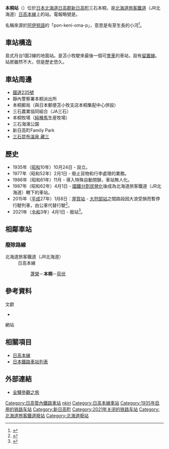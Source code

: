 {{noteTA
|T=zh-tw:本桐車站;zh-hk:本桐站;zh-cn:本桐站;
|1=zh-tw:本桐車站;zh-hk:本桐站;zh-cn:本桐站;}}
{{日本車站資訊
|公司色 = #ccc
|文字色 = 
|站名 = 本桐站
|圖片 = JR_Hidaka-Main-Line_Honkiri_Station_building.jpg
|pxl = 
|圖片說明 = 站房（2017年9月）
|日文原名 = 本桐
|平假名 = ほんきり
|羅馬拼音 =  Honkiri
|副站名 = 
|所屬公司 = [[File:JR_logo_(hokkaido).svg|23px]][[北海道旅客鐵道|北海道旅客鐵道]]（JR北海道）
|所屬路線 = [[日高本線|日高本線]]
|前一站 = [[蓬榮站|蓬榮]]
|前一站距離 = 3.2
|後一站距離 = 7.2
|後一站 =  [[荻伏站|荻伏]]
|距離 = 113.0
|起點站 = [[苫小牧站|苫小牧]]
|電報略號 = キリ
|車站編號 = 
|停站路線數 = 
|所在地 = {{JPN}}[[北海道|北海道]][[日高郡|日高郡]][[新日高町|新日高町]]三石本桐
|車站構造 = 地面站
|月台配置 = 1面2線
|啟用年月日 = 1935年（[[昭和|昭和]]10年）10月24日
|廢站年月日 = 2021年（[[令和|令和]]3年）4月1日
|乘客人數 = 190
|上下車人次 = 
|統計年度 = 1992
|轉車 = 
|備註 = 無人車站
|全寬備註 = 
}}

'''本桐站'''（{{jpn|j=本桐駅|hg=ほんきりえき|rm=Honkiri eki|f=y}}）位於[[日本|日本]][[北海道|北海道]][[日高郡|日高郡]][[新日高町|新日高町]]三石本桐，是[[北海道旅客鐵道|北海道旅客鐵道]]（JR北海道）[[日高本線|日高本線]]上的站。電報略號是'''{{lang|ja|キリ}}'''。

名稱來源於[[阿伊努語|阿伊努語]]的「pon-keni-oma-p」，意思是有芽生長的小河<ref>{{Cite web|url=http://www.pref.hokkaido.lg.jp/ks/ass/grp/121130P.pdf|title=アイヌ語地名リスト|accessdate=2017-08-17|author=北海道庁|date=|publisher=北海道庁|archive-date=2016-05-27|archive-url=https://web.archive.org/web/20160527172651/http://www.pref.hokkaido.lg.jp/ks/ass/grp/121130P.pdf|dead-url=no}}</ref>。

== 車站構造 ==
島式月台1面2線的地面站。是苫小牧駛來最後一個可[[列車交會|會車]]的車站，設有[[留置線|留置線]]。站房雖然不大，但是歷史悠久。

== 車站周邊 ==
* [[國道235號|國道235號]]
* 靜內警察署本桐派出所
* 本桐郵局（與日本郵便苫小牧支店本桐集配中心併設）
* 三石農業協同組合（JA三石）
* 本桐牧場（[[純種馬|純種馬]]生産牧場）
* 三石海濱公園
* 新日高町Family Park
* [[三石昆布溫泉_藏三|三石昆布溫泉 藏三]]

== 歷史 ==
* 1935年（[[昭和|昭和]]10年）10月24日 - 設立。
* 1977年（昭和52年）2月1日 - 廢止貨物和行李處理的業務。
* 1986年（昭和61年）11月 - 導入特殊自動閉鎖，車站無人化。
* 1987年（昭和62年）4月1日 - [[國鐵分割民營化|國鐵分割民營化]]後成為北海道旅客鐵道（JR北海道）轄下的車站。
* 2015年（[[平成|平成]]27年）1月8日：[[厚賀站|厚賀站]] - [[大狩部站|大狩部站]]之間路段因大浪受損而暫停行駛列車，由公車代替行駛<ref name="JR">{{Cite press release|url=http://www.jrhokkaido.co.jp/press/2015/150113-3.pdf|archiveurl=https://web.archive.org/web/20150115032522/http://www.jrhokkaido.co.jp/press/2015/150113-3.pdf|format=PDF|language=ja|title=日高線 厚賀〜大狩部間 67k506m 付近における盛土流出について|publisher=北海道旅客鉄道|date=2015-01-13|accessdate=2020-10-30|archivedate=2015-01-15}}</ref>。
* 2021年（[[令和|令和]]3年）4月1日 - 廢站<ref>{{cite news |title=ＪＲ日高線の鵡川・様似間廃止 転換バスの運行開始で記念式典 |url=https://www3.nhk.or.jp/sapporo-news/20210401/7000032436.html |accessdate=2021-04-01 |publisher=NHK |date=2021-04-01 |language=ja |archive-date=2021-04-01 |archive-url=https://web.archive.org/web/20210401033608/https://www3.nhk.or.jp/sapporo-news/20210401/7000032436.html |dead-url=no }}</ref>。

== 相鄰車站 ==
===廢除路線===
; 北海道旅客鐵道（JR北海道）
: 日高本線
:: [[蓬榮站|蓬榮]]－'''本桐'''－[[荻伏站|荻伏]]

==參考資料==
;文獻
*{{cite book
  | author = 今尾惠介
  | title = {{lang|ja|日本鉄道旅行地図帳 1号・北海道}}
  | publisher = 新潮社
  | series = {{lang|ja|日本鉄道旅行地図帳}}
  | year = 2008
  | isbn = 978-4-10-790019-7
}}
;網站
{{reflist}}

==相關項目==
* [[日高本線|日高本線]]
* [[日本鐵路車站列表|日本鐵路車站列表]]

== 外部連結 ==
* {{ja}}[http://www.tsuchibuta.com/jr-hokkaido/hidakaline/21honkiri/21honkiri.htm 全驛參觀之旅] {{Wayback|url=http://www.tsuchibuta.com/jr-hokkaido/hidakaline/21honkiri/21honkiri.htm |date=20160813210704 }}

{{日高本線}}
{{DEFAULTSORT:Honkiri}}
[[Category:日高管內鐵路車站|Category:日高管內鐵路車站]]
[[Category:日本鐵路車站_Ho|nkiri]]
[[Category:日高本線車站|Category:日高本線車站]]
[[Category:1935年启用的铁路车站|Category:1935年启用的铁路车站]]
[[Category:新日高町|Category:新日高町]]
[[Category:2021年关闭的铁路车站|Category:2021年关闭的铁路车站]]
[[Category:北海道旅客鐵道廢站|Category:北海道旅客鐵道廢站]]
[[Category:北海道廢站|Category:北海道廢站]]